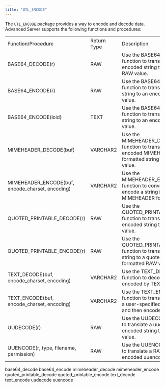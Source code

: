 ```yaml
---
title: "UTL_ENCODE"
---
```


The `UTL_ENCODE` package provides a way to encode and decode data. Advanced Server supports the following functions and procedures:

|                                                  |             |                                                                                                                   |
| ------------------------------------------------ | ----------- | ----------------------------------------------------------------------------------------------------------------- |
| Function/Procedure                               | Return Type | Description                                                                                                       |
| BASE64_DECODE(r)                                 | RAW         | Use the BASE64_DECODE function to translate a Base64 encoded string to the original RAW value.                    |
| BASE64_ENCODE(r)                                 | RAW         | Use the BASE64_ENCODE function to translate a RAW string to an encoded Base64 value.                              |
| BASE64_ENCODE(loid)                              | TEXT        | Use the BASE64_ENCODE function to translate a TEXT string to an encoded Base64 value.                             |
| MIMEHEADER_DECODE(buf)                           | VARCHAR2    | Use the MIMEHEADER_DECODE function to translate an encoded MIMEHEADER formatted string to it's original value.    |
| MIMEHEADER_ENCODE(buf, encode_charset, encoding) | VARCHAR2    | Use the MIMEHEADER_ENCODE function to convert and encode a string in MIMEHEADER format.                           |
| QUOTED_PRINTABLE_DECODE(r)                       | RAW         | Use the QUOTED_PRINTABLE_DECODE function to translate an encoded string to a RAW value.                           |
| QUOTED_PRINTABLE_ENCODE(r)                       | RAW         | Use the QUOTED_PRINTABLE_ENCODE function to translate an input string to a quoted-printable formatted RAW value.  |
| TEXT_DECODE(buf, encode_charset, encoding)       | VARCHAR2    | Use the TEXT_DECODE function to decode a string encoded by TEXT_ENCODE.                                           |
| TEXT_ENCODE(buf, encode_charset, encoding)       | VARCHAR2    | Use the TEXT_ENCODE function to translate a string to a user-specified character set, and then encode the string. |
| UUDECODE(r)                                      | RAW         | Use the UUDECODE function to translate a uuencode encoded string to a RAW value.                                  |
| UUENCODE(r, type, filename, permission)          | RAW         | Use the UUENCODE function to translate a RAW string to an encoded uuencode value.                                 |

<div class="toctree" maxdepth="6">

base64_decode base64_encode mimeheader_decode mimeheader_encode quoted_printable_decode quoted_printable_encode text_decode text_encode uudecode uuencode

</div>
